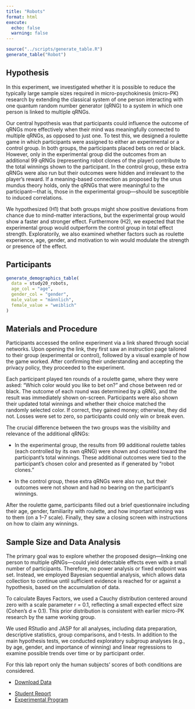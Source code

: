 ```yaml
---
title: "Robots"
format: html
execute: 
  echo: false
  warning: false
---
```


```r
source("../scripts/generate_table.R")
generate_table("Robot")
```

## Hypothesis

In this experiment, we investigated whether it is possible to reduce the typically large sample sizes required in micro-psychokinesis (micro-PK) research by extending the classical system of one person interacting with one quantum random number generator (qRNG) to a system in which one person is linked to multiple qRNGs.

Our central hypothesis was that participants could influence the outcome of qRNGs more effectively when their mind was meaningfully connected to multiple qRNGs, as opposed to just one. To test this, we designed a roulette game in which participants were assigned to either an experimental or a control group. In both groups, the participants placed bets on red or black. However, only in the experimental group did the outcomes from an additional 99 qRNGs (representing robot clones of the player) contribute to the total winnings shown to the participant. In the control group, these extra qRNGs were also run but their outcomes were hidden and irrelevant to the player’s reward. If a meaning-based connection as proposed by the unus mundus theory holds, only the qRNGs that were meaningful to the participant—that is, those in the experimental group—should be susceptible to induced correlations.

We hypothesized (H1) that both groups might show positive deviations from chance due to mind-matter interactions, but the experimental group would show a faster and stronger effect. Furthermore (H2), we expected that the experimental group would outperform the control group in total effect strength. Exploratorily, we also examined whether factors such as roulette experience, age, gender, and motivation to win would modulate the strength or presence of the effect.

## Participants

```r
generate_demographics_table(
  data = study20_robots,
  age_col = "age",
  gender_col = "gender",
  male_value = "männlich",
  female_value = "weiblich"
)
```

## Materials and Procedure

Participants accessed the online experiment via a link shared through social networks. Upon opening the link, they first saw an instruction page tailored to their group (experimental or control), followed by a visual example of how the game worked. After confirming their understanding and accepting the privacy policy, they proceeded to the experiment.

Each participant played ten rounds of a roulette game, where they were asked: “Which color would you like to bet on?” and chose between red or black. The outcome of each round was determined by a qRNG, and the result was immediately shown on-screen. Participants were also shown their updated total winnings and whether their choice matched the randomly selected color. If correct, they gained money; otherwise, they did not. Losses were set to zero, so participants could only win or break even.

The crucial difference between the two groups was the visibility and relevance of the additional qRNGs:

- In the experimental group, the results from 99 additional roulette tables (each controlled by its own qRNG) were shown and counted toward the participant's total winnings. These additional outcomes were tied to the participant’s chosen color and presented as if generated by “robot clones.”

- In the control group, these extra qRNGs were also run, but their outcomes were not shown and had no bearing on the participant’s winnings.

After the roulette game, participants filled out a brief questionnaire including their age, gender, familiarity with roulette, and how important winning was to them (on a 1–7 scale). Finally, they saw a closing screen with instructions on how to claim any winnings.

## Sample Size and Data Analysis

The primary goal was to explore whether the proposed design—linking one person to multiple qRNGs—could yield detectable effects even with a small number of participants. Therefore, no power analysis or fixed endpoint was set. Instead, we employed Bayesian sequential analysis, which allows data collection to continue until sufficient evidence is reached for or against a hypothesis, based on the accumulation of data.

To calculate Bayes Factors, we used a Cauchy distribution centered around zero with a scale parameter r = 0.1, reflecting a small expected effect size (Cohen’s d ≈ 0.1). This prior distribution is consistent with earlier micro-PK research by the same working group.

We used RStudio and JASP for all analyses, including data preparation, descriptive statistics, group comparisons, and t-tests. In addition to the main hypothesis tests, we conducted exploratory subgroup analyses (e.g., by age, gender, and importance of winning) and linear regressions to examine possible trends over time or by participant order.

For this lab report only the human subjects' scores of both conditions are considered.

::: {.callout-tip title="Data" collapse="false"}
-   [Download Data](../data/robots/robots.csv)
:::

::: {.callout-note title="Resources" collapse="false"}
-   [Student Report](../data/robots/robots_report.pdf)
-   [Experimental Program](https://github.com/mrzdcmps/labreport/blob/main/data/robot/robot.html)
:::

